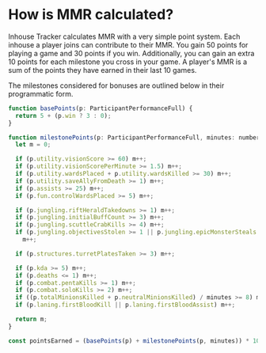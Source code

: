 # How is MMR calculated?

Inhouse Tracker calculates MMR with a very simple point system.
Each inhouse a player joins can contribute to their MMR.
You gain 50 points for playing a game and 30 points if you win.
Additionally, you can gain an extra 10 points for each milestone you cross in your game.
A player's MMR is a sum of the points they have earned in their last 10 games.

The milestones considered for bonuses are outlined below in their programmatic form.

```js
function basePoints(p: ParticipantPerformanceFull) {
  return 5 + (p.win ? 3 : 0);
}

function milestonePoints(p: ParticipantPerformanceFull, minutes: number) {
  let m = 0;

  if (p.utility.visionScore >= 60) m++;
  if (p.utility.visionScorePerMinute >= 1.5) m++;
  if (p.utility.wardsPlaced + p.utility.wardsKilled >= 30) m++;
  if (p.utility.saveAllyFromDeath >= 1) m++;
  if (p.assists >= 25) m++;
  if (p.fun.controlWardsPlaced >= 5) m++;

  if (p.jungling.riftHeraldTakedowns >= 1) m++;
  if (p.jungling.initialBuffCount >= 3) m++;
  if (p.jungling.scuttleCrabKills >= 4) m++;
  if (p.jungling.objectivesStolen >= 1 || p.jungling.epicMonsterSteals >= 1)
    m++;

  if (p.structures.turretPlatesTaken >= 3) m++;

  if (p.kda >= 5) m++;
  if (p.deaths <= 1) m++;
  if (p.combat.pentaKills >= 1) m++;
  if (p.combat.soloKills >= 2) m++;
  if ((p.totalMinionsKilled + p.neutralMinionsKilled) / minutes >= 8) m++;
  if (p.laning.firstBloodKill || p.laning.firstBloodAssist) m++;

  return m;
}

const pointsEarned = (basePoints(p) + milestonePoints(p, minutes)) * 10;
```
